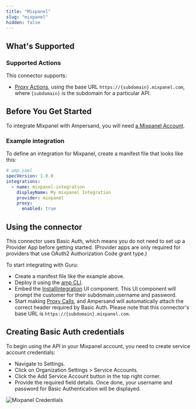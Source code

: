 ```yaml
---
title: "Mixpanel"
slug: "mixpanel"
hidden: false
---
```


## What's Supported

### Supported Actions

This connector supports:
- [Proxy Actions](/proxy-actions), using the base URL `https://{subdomain}.mixpanel.com`, where `{subdomain}` is the subdomain for a particular API.

## Before You Get Started

To integrate Mixpanel with Ampersand, you will need [a Mixpanel Account](https://mixpanel.com).

### Example integration

To define an integration for Mixpanel, create a manifest file that looks like this:


```YAML
# amp.yaml
specVersion: 1.0.0
integrations:
  - name: mixpanel-integration
    displayName: My mixpanel Integration
    provider: mixpanel
    proxy:
      enabled: true
```


## Using the connector

This connector uses Basic Auth, which means you do not need to set up a Provider App before getting started. (Provider apps are only required for providers that use OAuth2 Authorization Code grant type.)

To start integrating with Guru:
- Create a manifest file like the example above.
- Deploy it using the [amp CLI](/cli/overview).
- Embed the [InstallIntegration](/embeddable-ui-components#install-integration) UI component. This UI component will prompt the customer for their subdomain,username and password.
- Start making [Proxy Calls](/proxy-actions), and Ampersand will automatically attach the correct header required by Basic Auth. Please note that this connector's base URL is `https://{subdomain}.mixpanel.com`.

## Creating Basic Auth credentials

To begin using the API in your Mixpanel account, you need to create service account credentials:

- Navigate to Settings.
- Click on Organization Settings > Service Accounts.
- Click the Add Service Account button in the top right corner.
- Provide the required field details. Once done, your username and password for Basic Authentication will be displayed.

![Mixpanel Credentials](/images/provider-guides/mixpanel.png)